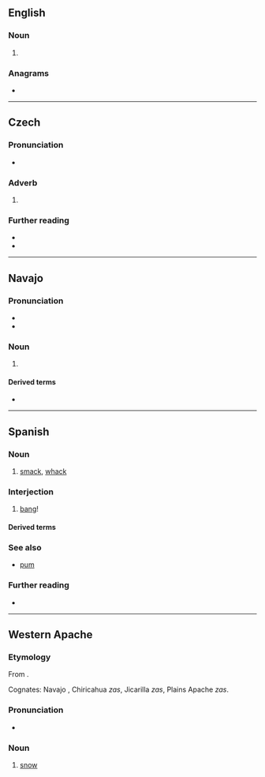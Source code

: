 {{also|zás|zaś}}
==English==

===Noun===
{{head|en|noun form}}

# {{plural of|en|za}}

===Anagrams===
* {{anagrams|en|a=asz|Saz|saz}}

----

==Czech==

===Pronunciation===
* {{cs-IPA}}

===Adverb===
{{cs-adv}}

# {{alternative form of|cs|zase|t=again}}

===Further reading===
* {{R:PSJC}}
* {{R:SSJC}}

----

==Navajo==
{{wikipedia|lang=nv}}

===Pronunciation===
* {{IPA|nv|/zɑ̀s/}}
* {{audio|nv|Nv-zas.ogg|Audio (NV)}}

===Noun===
{{head|nv|noun}}

# {{alt form|nv|from=Eastern Navajo|yas|t=snow}}

====Derived terms====
* {{l|nv|Zas Niłtʼees}}

----

==Spanish==

===Noun===
{{es-noun|m}}

# [[smack]], [[whack]]

===Interjection===
{{head|es|interjections}}

# [[bang]]!
#: {{syn|es|zasca}}

====Derived terms====
{{col3|es
|zas, en toda la boca
}}

===See also===
* [[pum]]

===Further reading===
* {{R:DRAE}}

----

==Western Apache==

===Etymology===
From {{der|apw|ath-pro|*yəx̣s}}.

Cognates: Navajo ''{{l|nv|yas}}'', Chiricahua ''zas'', Jicarilla ''zas'', Plains Apache ''zas''.

===Pronunciation===
* {{IPA|apw|[zàs]}}

===Noun===
{{head|apw|nouns}}

# [[snow]]